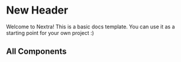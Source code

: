 
# New Header
 
Welcome to Nextra! This is a basic docs template. You can use it as a starting point for your own project :)

## All Components

<AllComponents />
